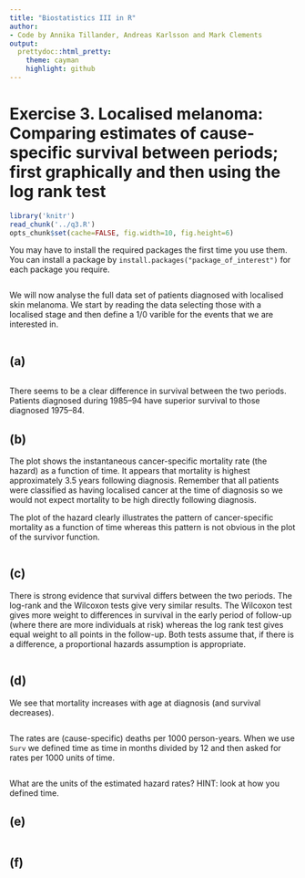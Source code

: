 ```yaml
---
title: "Biostatistics III in R"
author:
- Code by Annika Tillander, Andreas Karlsson and Mark Clements
output:
  prettydoc::html_pretty:
    theme: cayman
    highlight: github
---
```


# Exercise 3. Localised melanoma: Comparing estimates of cause-specific survival between periods; first graphically and then using the log rank test #


```r
library('knitr')
read_chunk('../q3.R')
opts_chunk$set(cache=FALSE, fig.width=10, fig.height=6)
```

You may have to install the required packages the first time you use them. You can install a package by `install.packages("package_of_interest")` for each package you require.

```r
```

We will now analyse the full data set of patients diagnosed with localised skin melanoma. We start by reading the data selecting those with a localised stage and then define a 1/0 varible for the events that we are interested in.

```r
```

## (a) ##

```r
```

There seems to be a clear difference in survival between the
        two periods. Patients diagnosed during 1985–94 have superior
        survival to those diagnosed 1975–84.

## (b) ##

The plot shows the instantaneous cancer-specific mortality rate
        (the hazard) as a function of time. It appears that mortality is
        highest approximately 3.5 years following diagnosis. Remember
        that all patients were classified as having localised cancer at
        the time of diagnosis so we would not expect mortality to be
        high directly following diagnosis.

The plot of the hazard clearly illustrates the pattern of
        cancer-specific mortality as a function of time whereas this
        pattern is not obvious in the plot of the survivor function.

```r
```


## (c) ##

There is strong evidence that survival differs between the
        two periods. The log-rank and the Wilcoxon tests give very
        similar results. The Wilcoxon test gives more weight to
        differences in survival in the early period of follow-up (where
        there are more individuals at risk) whereas the log rank test
        gives equal weight to all points in the follow-up. Both tests
        assume that, if there is a difference, a proportional hazards
        assumption is appropriate.

```r
```


## (d) ##
We see that mortality increases with age at diagnosis (and
        survival decreases).
		
```r
```

The rates are (cause-specific) deaths per 1000 person-years.
        When we use `Surv` we defined time as time in months divided by 12 and then asked
        for rates per 1000 units of time.

```r
```

What are the units of the estimated hazard rates? HINT: look at how you defined time.

## (e) ##

```r
```

## (f) ##

```r
```
